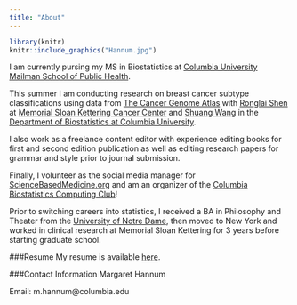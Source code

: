 ```yaml
---
title: "About"
---
```





```r
library(knitr)
knitr::include_graphics("Hannum.jpg")
```

I am currently pursing my MS in Biostatistics at [Columbia University Mailman School of Public Health](https://www.mailman.columbia.edu/). 

This summer I am conducting research on breast cancer subtype classifications using data from [The Cancer Genome Atlas](https://cancergenome.nih.gov/) with [Ronglai Shen](https://www.mskcc.org/profile/ronglai-shen) at [Memorial Sloan Kettering Cancer Center](https://www.mskcc.org/) and [Shuang Wang](https://www.mailman.columbia.edu/people/our-faculty/sw2206) in the [Department of Biostatistics at Columbia University](https://www.mailman.columbia.edu/become-student/departments/biostatistics).

I also work as a freelance content editor with experience editing books for first and second edition publication as well as editing research papers for grammar and style prior to journal submission.

Finally, I volunteer as the social media manager for [ScienceBasedMedicine.org](https://sciencebasedmedicine.org/) and am an organizer of the [Columbia Biostatistics Computing Club](https://columbia-computing-club.github.io/)!

Prior to switching careers into statistics, I received a BA in Philosophy and Theater from the [University of Notre Dame](https://www.nd.edu/), then moved to New York and worked in clinical research at Memorial Sloan Kettering for 3 years before starting graduate school. 

###Resume
My resume is available <a href="Downloads/Hannum Resume 2017June06.pdf">here</a>.

###Contact Information
Margaret Hannum

Email: m.hannum@columbia.edu